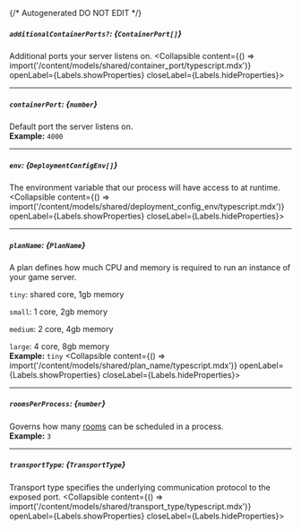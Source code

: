 {/* Autogenerated DO NOT EDIT  */}

##### `additionalContainerPorts?`: *{`ContainerPort[]`}*
Additional ports your server listens on.
<Collapsible content={() => import('/content/models/shared/container_port/typescript.mdx')} openLabel={Labels.showProperties} closeLabel={Labels.hideProperties}>
</Collapsible>

---
##### `containerPort`: *{`number`}*
Default port the server listens on.
<br/>
**Example:** `4000`

---
##### `env`: *{`DeploymentConfigEnv[]`}*
The environment variable that our process will have access to at runtime.
<Collapsible content={() => import('/content/models/shared/deployment_config_env/typescript.mdx')} openLabel={Labels.showProperties} closeLabel={Labels.hideProperties}>
</Collapsible>

---
##### `planName`: *{`PlanName`}*
A plan defines how much CPU and memory is required to run an instance of your game server.

`tiny`: shared core, 1gb memory

`small`: 1 core, 2gb memory

`medium`: 2 core, 4gb memory

`large`: 4 core, 8gb memory
<br/>
**Example:** `tiny`
<Collapsible content={() => import('/content/models/shared/plan_name/typescript.mdx')} openLabel={Labels.showProperties} closeLabel={Labels.hideProperties}>
</Collapsible>

---
##### `roomsPerProcess`: *{`number`}*
Governs how many [rooms](https://hathora.dev/docs/concepts/hathora\-entities\#room) can be scheduled in a process.
<br/>
**Example:** `3`

---
##### `transportType`: *{`TransportType`}*
Transport type specifies the underlying communication protocol to the exposed port.
<Collapsible content={() => import('/content/models/shared/transport_type/typescript.mdx')} openLabel={Labels.showProperties} closeLabel={Labels.hideProperties}>
</Collapsible>


